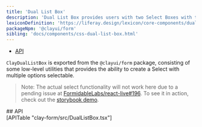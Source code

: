 ```yaml
---
title: 'Dual List Box'
description: 'Dual List Box provides users with two Select Boxes with the ability to move items between lists.'
lexiconDefinition: 'https://liferay.design/lexicon/core-components/dual-listbox/'
packageNpm: '@clayui/form'
sibling: 'docs/components/css-dual-list-box.html'
---
```



<div class="nav-toc-absolute">
<div class="nav-toc">

-   [API](#api)

</div>
</div>

`ClayDualListBox` is exported from the `@clayui/form` package, consisting of some low-level utilities that provides the ability to create a Select with multiple options selectable.

> Note: The actual select functionality will not work here due to a pending issue at [FormidableLabs/react-live#196](https://github.com/FormidableLabs/react-live/issues/196). To see it in action, check out the [storybook demo](https://storybook.clayui.com/?path=/story/components-clayduallistbox--default).

<DualListBox />
## API

<div>[APITable "clay-form/src/DualListBox.tsx"]</div>

